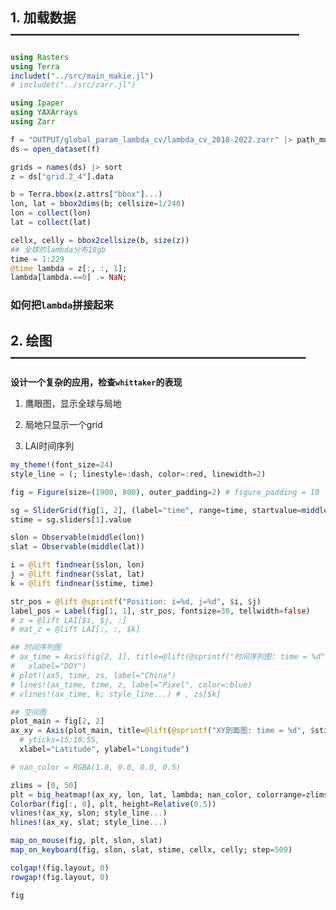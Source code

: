 ## 1. 加载数据 ------------------------------------------------------------------

```julia
using Rasters
using Terra
includet("../src/main_makie.jl")
# includet("../src/zarr.jl")

using Ipaper
using YAXArrays
using Zarr

f = "OUTPUT/global_param_lambda_cv/lambda_cv_2018-2022.zarr" |> path_mnt
ds = open_dataset(f)

grids = names(ds) |> sort
z = ds["grid.2_4"].data

b = Terra.bbox(z.attrs["bbox"]...)
lon, lat = bbox2dims(b; cellsize=1/240)
lon = collect(lon)
lat = collect(lat)

cellx, celly = bbox2cellsize(b, size(z))
## 全球的lambda分布18gb
time = 1:229
@time lambda = z[:, :, 1];
lambda[lambda.==0] .= NaN;
```

### 如何把`lambda`拼接起来

## 2. 绘图 --------------------------------------------------------------------

**设计一个复杂的应用，检查`whittaker`的表现**

1. 鹰眼图，显示全球与局地

2. 局地只显示一个grid
   
3. LAI时间序列


```julia
my_theme!(font_size=24)
style_line = (; linestyle=:dash, color=:red, linewidth=2)

fig = Figure(size=(1900, 800), outer_padding=2) # figure_padding = 10

sg = SliderGrid(fig[1, 2], (label="time", range=time, startvalue=middle(time)))
stime = sg.sliders[1].value

slon = Observable(middle(lon))
slat = Observable(middle(lat))

i = @lift findnear($slon, lon)
j = @lift findnear($slat, lat)
k = @lift findnear($stime, time)

str_pos = @lift @sprintf("Position: i=%d, j=%d", $i, $j)
label_pos = Label(fig[1, 1], str_pos, fontsize=30, tellwidth=false)
# z = @lift LAI[$i, $j, :]
# mat_z = @lift LAI[:, :, $k]

## 时间序列图
# ax_time = Axis(fig[2, 1], title=@lift(@sprintf("时间序列图: time = %d", $stime)),
#   xlabel="DOY")
# plot!(ax5, time, zs, label="China")
# lines!(ax_time, time, z, label="Pixel", color=:blue)
# vlines!(ax_time, k; style_line...) # , zs[$k]

## 空间图
plot_main = fig[2, 2]
ax_xy = Axis(plot_main, title=@lift(@sprintf("XY剖面图: time = %d", $stime)),
  # yticks=15:10:55,
  xlabel="Latitude", ylabel="Longitude")

# nan_color = RGBA(1.0, 0.0, 0.0, 0.5)

zlims = [0, 50]
plt = big_heatmap!(ax_xy, lon, lat, lambda; nan_color, colorrange=zlims)
Colorbar(fig[:, 0], plt, height=Relative(0.5))
vlines!(ax_xy, slon; style_line...)
hlines!(ax_xy, slat; style_line...)

map_on_mouse(fig, plt, slon, slat)
map_on_keyboard(fig, slon, slat, stime, cellx, celly; step=500)

colgap!(fig.layout, 0)
rowgap!(fig.layout, 0)

fig
```
